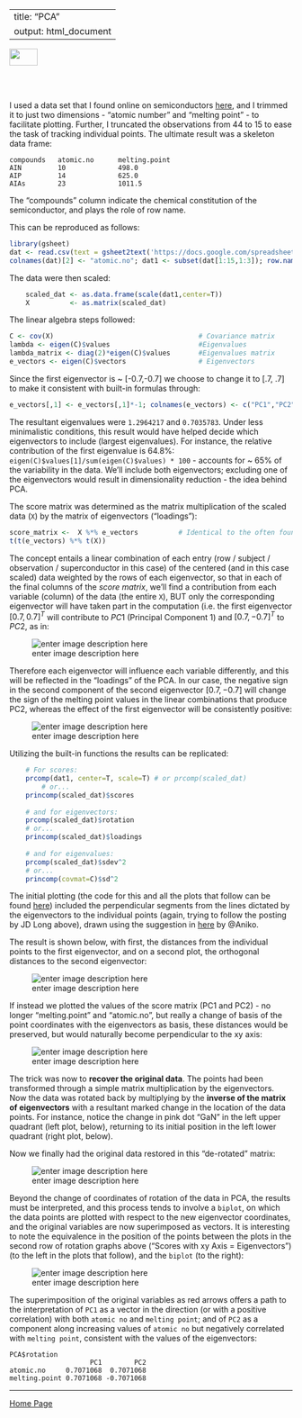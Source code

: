 
---
title: "PCA"
output: html_document
---

<a href="http://rinterested.github.io/statistics/index.html">
<img HEIGHT="30" WIDTH="50" src="https://cloud.githubusercontent.com/assets/9312897/10532073/d5bb5c94-7387-11e5-9e7f-6c2fadfce392.png"></a>

<br><br>


I used a data set that I found online on semiconductors [here][1], and I trimmed it to just two dimensions - "atomic number" and "melting point" - to facilitate plotting. Further, I truncated the observations from 44 to 15 to ease the task of tracking individual points. The ultimate result was a skeleton data frame:  

<!-- language-all: lang-r -->

    compounds   atomic.no      melting.point
    AIN         10             498.0
    AIP         14             625.0
    AIAs        23             1011.5 

The "compounds" column indicate the chemical constitution of the semiconductor, and plays the role of row name.

This can be reproduced as follows:

```r
library(gsheet)
dat <- read.csv(text = gsheet2text('https://docs.google.com/spreadsheets/d/1X9ccexhCU2xNI99MDj6WWRdOza1J_IbTSI-yuPDsxOE/edit?usp=sharing'))
colnames(dat)[2] <- "atomic.no"; dat1 <- subset(dat[1:15,1:3]); row.names(dat1) <- dat1$compounds; dat1 <- dat1[,-1]
```

The data were then scaled:

```r
    scaled_dat <- as.data.frame(scale(dat1,center=T))   
    X          <- as.matrix(scaled_dat) 
```

The linear algebra steps followed:

```r
C <- cov(X)                                    # Covariance matrix
lambda <- eigen(C)$values                      #Eigenvalues
lambda_matrix <- diag(2)*eigen(C)$values       #Eigenvalues matrix
e_vectors <- eigen(C)$vectors                  # Eigenvectors
```
    
Since the first eigenvector is ~ [-0.7,-0.7] we choose to change it to [.7, .7] to make it consistent with built-in formulas through:

```r
e_vectors[,1] <- e_vectors[,1]*-1; colnames(e_vectors) <- c("PC1","PC2")
```

The resultant eigenvalues were `1.2964217` and `0.7035783`. Under less minimalistic conditions, this result would have helped decide which eigenvectors to include (largest eigenvalues). For instance, the relative contribution of the first eigenvalue is 64.8%: `eigen(C)$values[1]/sum(eigen(C)$values) * 100` - accounts for ~ 65% of the variability in the data. We'll include both eigenvectors; excluding one of the eigenvectors would result in dimensionality reduction - the idea behind PCA.

The score matrix was determined as the matrix multiplication of the scaled data (`X`) by the matrix of eigenvectors ("loadings"):

```r
score_matrix <-  X %*% e_vectors          # Identical to the often found operation:
t(t(e_vectors) %*% t(X))
```

The concept entails a linear combination of each entry (row / subject / observation / superconductor in this case) of the centered (and in this case scaled) data weighted by the rows of each eigenvector, so that in each of the final columns of the *score matrix*, we'll find a contribution from each variable (column) of the data (the entire `X`), BUT only the corresponding eigenvector will have taken part in the computation (i.e. the first eigenvector $[0.7, 0.7]^{T}$ will contribute to $PC1$ (Principal Component 1)  and $[0.7, -0.7]^{T}$ to $PC2$, as in:

![enter image description here][2]

Therefore each eigenvector will influence each variable differently, and this will be reflected in the "loadings" of the PCA. In our case, the negative sign in the second component of the second eigenvector $[0.7, - 0.7]$ will change the sign of the melting point values in the linear combinations that produce PC2, whereas the effect of the first eigenvector will be consistently positive:  

![enter image description here][3]

Utilizing the built-in functions the results can be replicated:

```r
    # For scores:
    prcomp(dat1, center=T, scale=T) # or prcomp(scaled_dat)
        # or...
    princomp(scaled_dat)$scores
    
    # and for eigenvectors:
    prcomp(scaled_dat)$rotation
    # or...
    princomp(scaled_dat)$loadings
    
    # and for eigenvalues:
    prcomp(scaled_dat)$sdev^2
    # or...
    princomp(covmat=C)$sd^2
```
    
The initial plotting (the code for this and all the plots that follow can be found [here][4]) included the perpendicular segments from the lines dictated by the eigenvectors to the individual points (again, trying to follow the posting by JD Long above), drawn using the suggestion in [here][5] by @Aniko.

The result is shown below, with first, the distances from the individual points to the first eigenvector, and on a second plot, the orthogonal distances to the second eigenvector:

![enter image description here][6]

If instead we plotted the values of the score matrix (PC1 and PC2) - no longer "melting.point" and "atomic.no", but really a change of basis of the point coordinates with the eigenvectors as basis, these distances would be preserved, but would naturally become perpendicular to the xy axis:

![enter image description here][7]

The trick was now to **recover the original data**. The points had been transformed through a simple matrix multiplication by the eigenvectors. Now the data was rotated back by multiplying by the **inverse of the matrix of eigenvectors** with a resultant marked change in the location of the data points. For instance, notice the change in pink dot "GaN" in the left upper quadrant (left plot, below), returning to its initial position in the left lower quadrant (right plot, below). 

Now we finally had the original data restored in this "de-rotated" matrix:

![enter image description here][8]

Beyond the change of coordinates of rotation of the data in PCA, the results must be interpreted, and this process tends to involve a `biplot`, on which the data points are plotted with respect to the new eigenvector coordinates, and the original variables are now superimposed as vectors. It is interesting to note the equivalence in the position of the points between the plots in the second row of rotation graphs above ("Scores with xy Axis = Eigenvectors") (to the left in the plots that follow), and the `biplot` (to the right):

![enter image description here][9]

The superimposition of the original variables as red arrows offers a path to the interpretation of `PC1` as a vector in the direction (or with a positive correlation) with both `atomic no` and `melting point`; and of `PC2` as a component along increasing values of `atomic no` but negatively correlated with  `melting point`, consistent with the values of the eigenvectors:

    PCA$rotation
                        PC1        PC2
    atomic.no     0.7071068  0.7071068
    melting.point 0.7071068 -0.7071068

  [1]: http://cosmic.mse.iastate.edu/library/pdf/pcainterpretation.pdf
  [2]: http://i.stack.imgur.com/G8XEw.gif
  [3]: http://i.stack.imgur.com/8yb9K.png
  [4]: https://github.com/RInterested/PCA/blob/master/PCA%20SEMICONDUCTORS
  [5]: http://stackoverflow.com/questions/2639430/graphing-perpendicular-offsets-in-a-least-squares-regression-plot-in-r
  [6]: http://i.stack.imgur.com/PAWlQ.png
  [7]: http://i.stack.imgur.com/E6AqM.png
  [8]: http://i.stack.imgur.com/gfiJg.png
  [9]: http://i.stack.imgur.com/TsXe2.png


---

<a href="http://rinterested.github.io/statistics/index.html">Home Page</a>